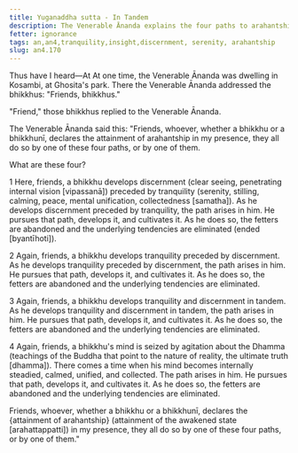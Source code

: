 ```yaml
---
title: Yuganaddha sutta - In Tandem
description: The Venerable Ānanda explains the four paths to arahantship.
fetter: ignorance
tags: an,an4,tranquility,insight,discernment, serenity, arahantship
slug: an4.170
---
```


Thus have I heard—At At one time, the Venerable Ānanda was dwelling in Kosambi, at Ghosita's park. There the Venerable Ānanda addressed the bhikkhus: "Friends, bhikkhus."

"Friend," those bhikkhus replied to the Venerable Ānanda.

The Venerable Ānanda said this: "Friends, whoever, whether a bhikkhu or a bhikkhunī, declares the attainment of arahantship in my presence, they all do so by one of these four paths, or by one of them.

What are these four?

1 Here, friends, a bhikkhu develops discernment (clear seeing, penetrating internal vision [vipassanā]) preceded by tranquility (serenity, stilling, calming, peace, mental unification, collectedness [samatha]). As he develops discernment preceded by tranquility, the path arises in him. He pursues that path, develops it, and cultivates it. As he does so, the fetters are abandoned and the underlying tendencies are eliminated (ended [byantīhoti]).

2 Again, friends, a bhikkhu develops tranquility preceded by discernment. As he develops tranquility preceded by discernment, the path arises in him. He pursues that path, develops it, and cultivates it. As he does so, the fetters are abandoned and the underlying tendencies are eliminated.

3 Again, friends, a bhikkhu develops tranquility and discernment in tandem. As he develops tranquility and discernment in tandem, the path arises in him. He pursues that path, develops it, and cultivates it. As he does so, the fetters are abandoned and the underlying tendencies are eliminated.

4 Again, friends, a bhikkhu's mind is seized by agitation about the Dhamma (teachings of the Buddha that point to the nature of reality, the ultimate truth [dhamma]). There comes a time when his mind becomes internally steadied, calmed, unified, and collected. The path arises in him. He pursues that path, develops it, and cultivates it. As he does so, the fetters are abandoned and the underlying tendencies are eliminated.

Friends, whoever, whether a bhikkhu or a bhikkhunī, declares the \{attainment of arahantship} (attainment of the awakened state [arahattappatti]) in my presence, they all do so by one of these four paths, or by one of them."